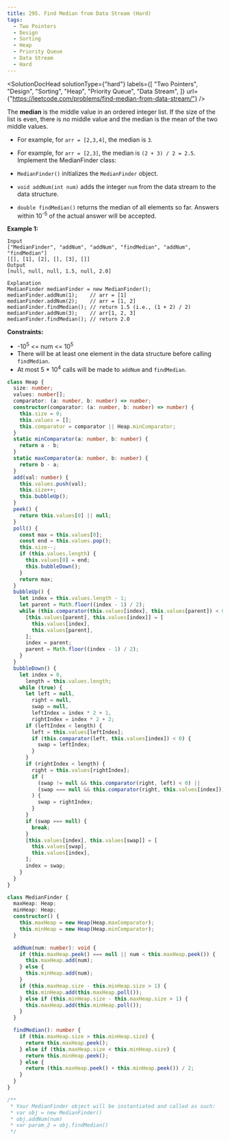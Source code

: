 ```yaml
---
title: 295. Find Median from Data Stream (Hard)
tags:
  - Two Pointers
  - Design
  - Sorting
  - Heap
  - Priority Queue
  - Data Stream
  - Hard
---
```



<SolutionDocHead
  solutionType={"hard"}
  labels={[
    "Two Pointers",
    "Design",
    "Sorting",
    "Heap",
    "Priority Queue",
    "Data Stream",
  ]}
  url={"https://leetcode.com/problems/find-median-from-data-stream/"}
/>

The <b>median</b> is the middle value in an ordered integer list. If the size of the list is even, there is no middle value and the median is the mean of the two middle values.

- For example, for `arr = [2,3,4]`, the median is `3`.
- For example, for `arr = [2,3]`, the median is `(2 + 3) / 2 = 2.5`.
  Implement the MedianFinder class:

- `MedianFinder()` initializes the `MedianFinder` object.
- `void addNum(int num)` adds the integer `num` from the data stream to the data structure.
- `double findMedian()` returns the median of all elements so far. Answers within 10<sup>-5</sup> of the actual answer will be accepted.

<b>Example 1:</b>

```
Input
["MedianFinder", "addNum", "addNum", "findMedian", "addNum", "findMedian"]
[[], [1], [2], [], [3], []]
Output
[null, null, null, 1.5, null, 2.0]

Explanation
MedianFinder medianFinder = new MedianFinder();
medianFinder.addNum(1);    // arr = [1]
medianFinder.addNum(2);    // arr = [1, 2]
medianFinder.findMedian(); // return 1.5 (i.e., (1 + 2) / 2)
medianFinder.addNum(3);    // arr[1, 2, 3]
medianFinder.findMedian(); // return 2.0
```

<b>Constraints:</b>

- -10<sup>5</sup> <= num <= 10<sup>5</sup>
- There will be at least one element in the data structure before calling `findMedian`.
- At most 5 \* 10<sup>4</sup> calls will be made to `addNum` and `findMedian`.

```ts title=solution.ts
class Heap {
  size: number;
  values: number[];
  comparator: (a: number, b: number) => number;
  constructor(comparator: (a: number, b: number) => number) {
    this.size = 0;
    this.values = [];
    this.comparator = comparator || Heap.minComparator;
  }
  static minComparator(a: number, b: number) {
    return a - b;
  }
  static maxComparator(a: number, b: number) {
    return b - a;
  }
  add(val: number) {
    this.values.push(val);
    this.size++;
    this.bubbleUp();
  }
  peek() {
    return this.values[0] || null;
  }
  poll() {
    const max = this.values[0];
    const end = this.values.pop();
    this.size--;
    if (this.values.length) {
      this.values[0] = end;
      this.bubbleDown();
    }
    return max;
  }
  bubbleUp() {
    let index = this.values.length - 1;
    let parent = Math.floor((index - 1) / 2);
    while (this.comparator(this.values[index], this.values[parent]) < 0) {
      [this.values[parent], this.values[index]] = [
        this.values[index],
        this.values[parent],
      ];
      index = parent;
      parent = Math.floor((index - 1) / 2);
    }
  }
  bubbleDown() {
    let index = 0,
      length = this.values.length;
    while (true) {
      let left = null,
        right = null,
        swap = null,
        leftIndex = index * 2 + 1,
        rightIndex = index * 2 + 2;
      if (leftIndex < length) {
        left = this.values[leftIndex];
        if (this.comparator(left, this.values[index]) < 0) {
          swap = leftIndex;
        }
      }
      if (rightIndex < length) {
        right = this.values[rightIndex];
        if (
          (swap != null && this.comparator(right, left) < 0) ||
          (swap === null && this.comparator(right, this.values[index]))
        ) {
          swap = rightIndex;
        }
      }
      if (swap === null) {
        break;
      }
      [this.values[index], this.values[swap]] = [
        this.values[swap],
        this.values[index],
      ];
      index = swap;
    }
  }
}

class MedianFinder {
  maxHeap: Heap;
  minHeap: Heap;
  constructor() {
    this.maxHeap = new Heap(Heap.maxComparator);
    this.minHeap = new Heap(Heap.minComparator);
  }

  addNum(num: number): void {
    if (this.maxHeap.peek() === null || num < this.maxHeap.peek()) {
      this.maxHeap.add(num);
    } else {
      this.minHeap.add(num);
    }
    if (this.maxHeap.size - this.minHeap.size > 1) {
      this.minHeap.add(this.maxHeap.poll());
    } else if (this.minHeap.size - this.maxHeap.size > 1) {
      this.maxHeap.add(this.minHeap.poll());
    }
  }

  findMedian(): number {
    if (this.maxHeap.size > this.minHeap.size) {
      return this.maxHeap.peek();
    } else if (this.maxHeap.size < this.minHeap.size) {
      return this.minHeap.peek();
    } else {
      return (this.maxHeap.peek() + this.minHeap.peek()) / 2;
    }
  }
}

/**
 * Your MedianFinder object will be instantiated and called as such:
 * var obj = new MedianFinder()
 * obj.addNum(num)
 * var param_2 = obj.findMedian()
 */
```
